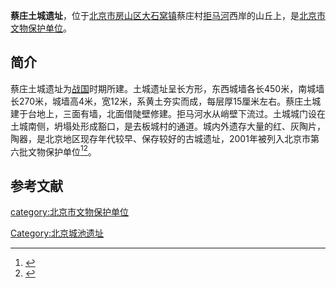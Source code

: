 {{文物保护单位
| 级别 = 省级
| 省区市 = 北京市
| 图片 = 
| 名称 = 蔡庄土城遗址
| 编号 = 6-2
| 分类 = 古遗址
| 时代 = 
| 所在 = 房山区
| 登录 = 2001年7月12日
}}
'''蔡庄土城遗址'''，位于[[北京市|北京市]][[房山区|房山区]][[大石窝镇|大石窝镇]]蔡庄村[[拒马河|拒马河]]西岸的山丘上，是[[北京市文物保护单位|北京市文物保护单位]]。

==简介==
蔡庄土城遗址为[[战国|战国]]时期所建。土城遗址呈长方形，东西城墙各长450米，南城墙长270米，城墙高4米，宽12米，系黄土夯实而成，每层厚15厘米左右。蔡庄土城建于台地上，三面有墙，北面借陡壁修建。拒马河水从峭壁下流过。土城城门设在土城南侧，坍塌处形成豁口，是去板城村的通道。城内外遗存大量的红、灰陶片，陶器，是北京地区现存年代较早、保存较好的古城遗址，2001年被列入北京市第六批文物保护单位<ref>{{cite web|title=北京市文物局网站|url=http://www.bjww.gov.cn/wbsj/bjwbdwDetail.htm|accessdate=2015-02-24}}</ref><ref>{{cite web|title=北京市第六批文物保护单位|url=http://www.southcn.com/law/fzzt/fgsjk/200510140357.htm|accessdate=2015-02-24|archive-date=2015-02-05|archive-url=https://web.archive.org/web/20150205152746/http://www.southcn.com/law/fzzt/fgsjk/200510140357.htm|dead-url=no}}</ref>。

==参考文献==
{{reflist}}

{{北京市文物保护单位}}
[[Category:北京城池遗址|Category:北京城池遗址]]
[[category:北京市文物保护单位|category:北京市文物保护单位]]